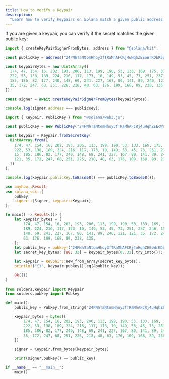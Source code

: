 ```yaml
---
title: How to Verify a Keypair
description:
  "Learn how to verify keypairs on Solana match a given public address."
---
```


If you are given a keypair, you can verify if the secret matches the given
public key:

<CodeTabs storage="cookbook" flags="r">

```ts !! title="Kit"
import { createKeyPairSignerFromBytes, address } from "@solana/kit";

const publicKey = address("24PNhTaNtomHhoy3fTRaMhAFCRj4uHqhZEEoWrKDbR5p");

const keypairBytes = new Uint8Array([
  174, 47, 154, 16, 202, 193, 206, 113, 199, 190, 53, 133, 169, 175, 31, 56,
  222, 53, 138, 189, 224, 216, 117, 173, 10, 149, 53, 45, 73, 251, 237, 246, 15,
  185, 186, 82, 177, 240, 148, 69, 241, 227, 167, 80, 141, 89, 240, 121, 121,
  35, 172, 247, 68, 251, 226, 218, 48, 63, 176, 109, 168, 89, 238, 135
]);

const signer = await createKeyPairSignerFromBytes(keypairBytes);

console.log(signer.address === publicKey);
```

```typescript !! title="Legacy"
import { Keypair, PublicKey } from "@solana/web3.js";

const publicKey = new PublicKey("24PNhTaNtomHhoy3fTRaMhAFCRj4uHqhZEEoWrKDbR5p");

const keypair = Keypair.fromSecretKey(
  Uint8Array.from([
    174, 47, 154, 16, 202, 193, 206, 113, 199, 190, 53, 133, 169, 175, 31, 56,
    222, 53, 138, 189, 224, 216, 117, 173, 10, 149, 53, 45, 73, 251, 237, 246,
    15, 185, 186, 82, 177, 240, 148, 69, 241, 227, 167, 80, 141, 89, 240, 121,
    121, 35, 172, 247, 68, 251, 226, 218, 48, 63, 176, 109, 168, 89, 238, 135
  ])
);

console.log(keypair.publicKey.toBase58() === publicKey.toBase58());
```

```rust !! title="Rust"
use anyhow::Result;
use solana_sdk::{
    pubkey,
    signer::{Signer, keypair::Keypair},
};

fn main() -> Result<()> {
    let keypair_bytes = [
        174, 47, 154, 16, 202, 193, 206, 113, 199, 190, 53, 133, 169, 175, 31, 56, 222, 53, 138,
        189, 224, 216, 117, 173, 10, 149, 53, 45, 73, 251, 237, 246, 15, 185, 186, 82, 177, 240,
        148, 69, 241, 227, 167, 80, 141, 89, 240, 121, 121, 35, 172, 247, 68, 251, 226, 218, 48,
        63, 176, 109, 168, 89, 238, 135,
    ];
    let public_key = pubkey!("24PNhTaNtomHhoy3fTRaMhAFCRj4uHqhZEEoWrKDbR5p");
    let secret_key_bytes: [u8; 32] = keypair_bytes[0..32].try_into()?;

    let keypair = Keypair::new_from_array(secret_key_bytes);
    println!("{}", keypair.pubkey().eq(&public_key));

    Ok(())
}

```


```py !! title="Python"
from solders.keypair import Keypair
from solders.pubkey import Pubkey

def main():
    public_key = Pubkey.from_string("24PNhTaNtomHhoy3fTRaMhAFCRj4uHqhZEEoWrKDbR5p")

    keypair_bytes = bytes([
        174, 47, 154, 16, 202, 193, 206, 113, 199, 190, 53, 133, 169, 175, 31, 56,
        222, 53, 138, 189, 224, 216, 117, 173, 10, 149, 53, 45, 73, 251, 237, 246, 15,
        185, 186, 82, 177, 240, 148, 69, 241, 227, 167, 80, 141, 89, 240, 121, 121,
        35, 172, 247, 68, 251, 226, 218, 48, 63, 176, 109, 168, 89, 238, 135
    ])

    signer = Keypair.from_bytes(keypair_bytes)

    print(signer.pubkey() == public_key)

if __name__ == "__main__":
    main()
```

</CodeTabs>
